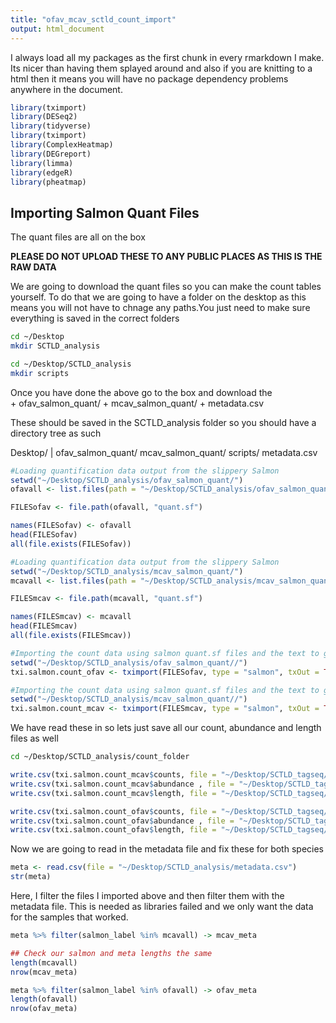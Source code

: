 ```yaml
---
title: "ofav_mcav_sctld_count_import"
output: html_document
---
```


I always load all my packages as the first chunk in every rmarkdown I make. Its nicer than having them splayed around and also if you are knitting to a html then it means you will have no package dependency problems anywhere in the document. 

```r
library(tximport)
library(DESeq2)
library(tidyverse)
library(tximport)
library(ComplexHeatmap)
library(DEGreport)
library(limma)
library(edgeR)
library(pheatmap)
```


## Importing Salmon Quant Files

The quant files are all on the box 

**PLEASE DO NOT UPLOAD THESE TO ANY PUBLIC PLACES AS THIS IS THE RAW DATA**

We are going to download the quant files so you can make the count tables yourself. To do that we are going to have a folder on the desktop as this means you will not have to chnage any paths.You just need to make sure everything is saved in the correct folders 

```bash
cd ~/Desktop
mkdir SCTLD_analysis
```

```bash
cd ~/Desktop/SCTLD_analysis
mkdir scripts
```

Once you have done the above go to the box and download the  
+ ofav_salmon_quant/
+ mcav_salmon_quant/
+ metadata.csv

These should be saved in the SCTLD_analysis folder so you should have a directory tree as such 

Desktop/
      |
      ofav_salmon_quant/
      mcav_salmon_quant/
      scripts/
      metadata.csv
      

```r
#Loading quantification data output from the slippery Salmon
setwd("~/Desktop/SCTLD_analysis/ofav_salmon_quant/")
ofavall <- list.files(path = "~/Desktop/SCTLD_analysis/ofav_salmon_quant//", full.names = F, pattern = "\\_salmon$")

FILESofav <- file.path(ofavall, "quant.sf")

names(FILESofav) <- ofavall
head(FILESofav)
all(file.exists(FILESofav))
```

```r
#Loading quantification data output from the slippery Salmon
setwd("~/Desktop/SCTLD_analysis/mcav_salmon_quant/")
mcavall <- list.files(path = "~/Desktop/SCTLD_analysis/mcav_salmon_quant//", full.names = F, pattern = "\\_salmon$")

FILESmcav <- file.path(mcavall, "quant.sf")

names(FILESmcav) <- mcavall
head(FILESmcav)
all(file.exists(FILESmcav))
```

```r
#Importing the count data using salmon quant.sf files and the text to gene file
setwd("~/Desktop/SCTLD_analysis/ofav_salmon_quant//")
txi.salmon.count_ofav <- tximport(FILESofav, type = "salmon", txOut = TRUE )
```

```r
#Importing the count data using salmon quant.sf files and the text to gene file
setwd("~/Desktop/SCTLD_analysis/mcav_salmon_quant//")
txi.salmon.count_mcav <- tximport(FILESmcav, type = "salmon", txOut = TRUE )
```

We have read these in so lets just save all our count, abundance and length files as well

```bash
cd ~/Desktop/SCTLD_analysis/count_folder
```

```r
write.csv(txi.salmon.count_mcav$counts, file = "~/Desktop/SCTLD_tagseq/count_folder/mcav_counts.csv")
write.csv(txi.salmon.count_mcav$abundance , file = "~/Desktop/SCTLD_tagseq/count_folder/mcav_abundance.csv")
write.csv(txi.salmon.count_mcav$length, file = "~/Desktop/SCTLD_tagseq/count_folder/mcav_length.csv")
```


```r
write.csv(txi.salmon.count_ofav$counts, file = "~/Desktop/SCTLD_tagseq/count_folder/ofav_counts.csv")
write.csv(txi.salmon.count_ofav$abundance , file = "~/Desktop/SCTLD_tagseq/count_folder/ofav_abundance.csv")
write.csv(txi.salmon.count_ofav$length, file = "~/Desktop/SCTLD_tagseq/count_folder/ofav_length.csv")
```

Now we are going to read in the metadata file and fix these for both species

```r
meta <- read.csv(file = "~/Desktop/SCTLD_analysis/metadata.csv")
str(meta)
```

Here, I filter the files I imported above and then filter them with the metadata file. This is needed as libraries failed and we only want the data for the samples that worked.  

```r
meta %>% filter(salmon_label %in% mcavall) -> mcav_meta

## Check our salmon and meta lengths the same
length(mcavall)
nrow(mcav_meta)
```

```r
meta %>% filter(salmon_label %in% ofavall) -> ofav_meta
length(ofavall)
nrow(ofav_meta)
```















